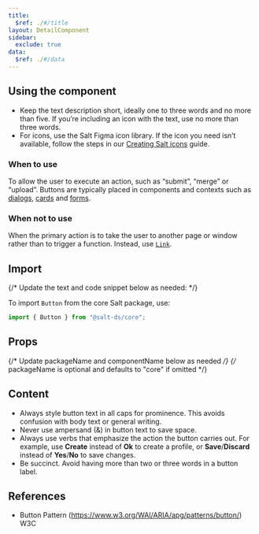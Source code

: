 ```yaml
---
title:
  $ref: ./#/title
layout: DetailComponent
sidebar:
  exclude: true
data:
  $ref: ./#/data
---
```


## Using the component

- Keep the text description short, ideally one to three words and no more than five. If you’re including an icon with the text, use no more than three words.
- For icons, use the Salt Figma icon library. If the icon you need isn’t available, follow the steps in our [Creating Salt icons](<https://www.figma.com/file/ibGX0b0CxUcZU3pn6OrqX7/Salt%3A-Icons-(Community)?type=design&node-id=490-74&mode=design>) guide.

### When to use

To allow the user to execute an action, such as “submit”, “merge” or “upload”. Buttons are typically placed in components and contexts such as [dialogs](../dialog), [cards](../card) and [forms](/salt/patterns/forms).

### When not to use

When the primary action is to take the user to another page or window rather than to trigger a function. Instead, use [`Link`](../link).

## Import

{/* Update the text and code snippet below as needed: */}

To import `Button` from the core Salt package, use:

```js
import { Button } from "@salt-ds/core";
```

## Props

{/* Update packageName and componentName below as needed */}
{/* packageName is optional and defaults to "core" if omitted */}

<PropsTable packageName="core" componentName="Button" />

## Content

- Always style button text in all caps for prominence. This avoids confusion with body text or general writing.
- Never use ampersand (&) in button text to save space.
- Always use verbs that emphasize the action the button carries out. For example, use **Create** instead of **Ok** to create a profile, or **Save**/**Discard** instead of **Yes**/**No** to save changes.
- Be succinct. Avoid having more than two or three words in a button label.

## References

- Button Pattern (https://www.w3.org/WAI/ARIA/apg/patterns/button/) W3C
